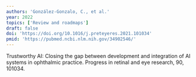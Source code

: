 ```yaml
---
authors: 'González-Gonzalo, C., et al.'
year: 2022
topics: ['Review and roadmaps']
draft: false
doi: 'https://doi.org/10.1016/j.preteyeres.2021.101034'
pmid: 'https://pubmed.ncbi.nlm.nih.gov/34902546/'
---
```


Trustworthy AI: Closing the gap between development and integration of AI systems in ophthalmic practice. Progress in retinal and eye research, 90, 101034.